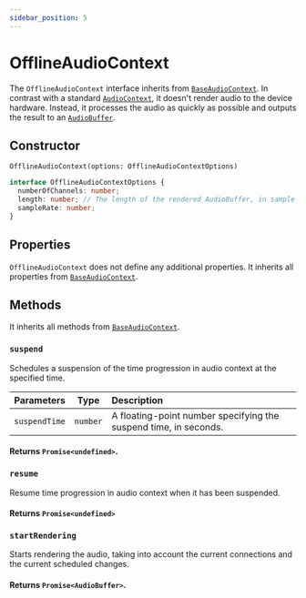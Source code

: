 ```yaml
---
sidebar_position: 5
---
```


# OfflineAudioContext

The `OfflineAudioContext` interface inherits from [`BaseAudioContext`](/docs/core/base-audio-context).
In contrast with a standard [`AudioContext`](/docs/core/audio-context), it doesn't render audio to the device hardware.
Instead, it processes the audio as quickly as possible and outputs the result to an [`AudioBuffer`](/docs/sources/audio-buffer).


## Constructor
`OfflineAudioContext(options: OfflineAudioContextOptions)`

```typescript
interface OfflineAudioContextOptions {
  numberOfChannels: number;
  length: number; // The length of the rendered AudioBuffer, in sample-frames
  sampleRate: number;
}
```

## Properties

`OfflineAudioContext` does not define any additional properties.
It inherits all properties from [`BaseAudioContext`](/docs/core/base-audio-context#properties).

## Methods

It inherits all methods from [`BaseAudioContext`](/docs/core/base-audio-context#methods).

### `suspend`

Schedules a suspension of the time progression in audio context at the specified time.

| Parameters | Type | Description |
| :---: | :---: | :---- |
| `suspendTime` | `number` | A floating-point number specifying the suspend time, in seconds. |

#### Returns `Promise<undefined>`.

### `resume`

Resume time progression in audio context when it has been suspended.

#### Returns `Promise<undefined>`

### `startRendering`
Starts rendering the audio, taking into account the current connections and the current scheduled changes.

#### Returns `Promise<AudioBuffer>`.
